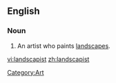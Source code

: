 ==English==

===Noun===
{{en-noun}}

#An artist who paints [[landscape]]s.

[[Category:Art]]

[[vi:landscapist]]
[[zh:landscapist]]